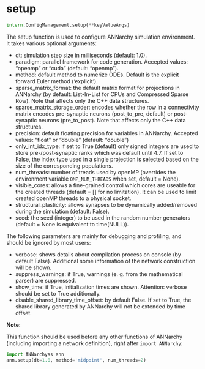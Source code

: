 # setup { #ANNarchy.intern.ConfigManagement.setup }

```python
intern.ConfigManagement.setup(**keyValueArgs)
```

The setup function is used to configure ANNarchy simulation environment. It takes various optional arguments:

* dt: simulation step size in milliseconds (default: 1.0).
* paradigm: parallel framework for code generation. Accepted values: "openmp" or "cuda" (default: "openmp").
* method: default method to numerize ODEs. Default is the explicit forward Euler method ('explicit').
* sparse_matrix_format: the default matrix format for projections in ANNarchy (by default: List-In-List for CPUs and Compressed Sparse Row).
                        Note that affects only the C++ data structures.
* sparse_matrix_storage_order: encodes whether the row in a connectivity matrix encodes pre-synaptic neurons (post_to_pre, default) or 
                               post-synaptic neurons (pre_to_post). Note that affects only the C++ data structures.
* precision: default floating precision for variables in ANNarchy. Accepted values: "float" or "double" (default: "double")
* only_int_idx_type: if set to True (default) only signed integers are used to store pre-/post-synaptic ranks which was default until 4.7.
                     If set to False, the index type used in a single projection is selected based on the size of the corresponding populations.
* num_threads: number of treads used by openMP (overrides the environment variable ``OMP_NUM_THREADS`` when set, default = None).
* visible_cores: allows a fine-grained control which cores are useable for the created threads (default = [] for no limitation).
                 It can be used to limit created openMP threads to a physical socket.
* structural_plasticity: allows synapses to be dynamically added/removed during the simulation (default: False).
* seed: the seed (integer) to be used in the random number generators (default = None is equivalent to time(NULL)).

The following parameters are mainly for debugging and profiling, and should be ignored by most users:

* verbose: shows details about compilation process on console (by default False). Additional some information of the network construction will be shown.
* suppress_warnings: if True, warnings (e. g. from the mathematical parser) are suppressed.
* show_time: if True, initialization times are shown. Attention: verbose should be set to True additionally.
* disable_shared_library_time_offset: by default False. If set to True, the shared library generated by ANNarchy will not be extended by time offset.

**Note:**

This function should be used before any other functions of ANNarchy (including importing a network definition), right after `import ANNarchy`:

```python
import ANNarchyas ann
ann.setup(dt=1.0, method='midpoint', num_threads=2)
```